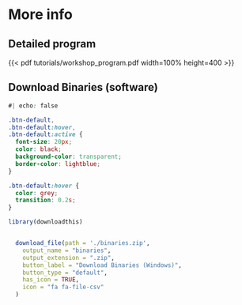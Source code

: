 # More info {.unnumbered}

## Detailed program

{{< pdf tutorials/workshop_program.pdf width=100% height=400 >}}


## Download Binaries (software)


::: {.download_btn}

```css
#| echo: false

.btn-default,
.btn-default:hover,
.btn-default:active {
  font-size: 20px;
  color: black;
  background-color: transparent;
  border-color: lightblue;
}

.btn-default:hover {
  color: grey;
  transition: 0.2s;
}

```

```r
library(downloadthis)


  download_file(path = './binaries.zip',
    output_name = "binaries",
    output_extension = ".zip",
    button_label = "Download Binaries (Windows)",
    button_type = "default",
    has_icon = TRUE,
    icon = "fa fa-file-csv"
  )

```

```r

```

:::